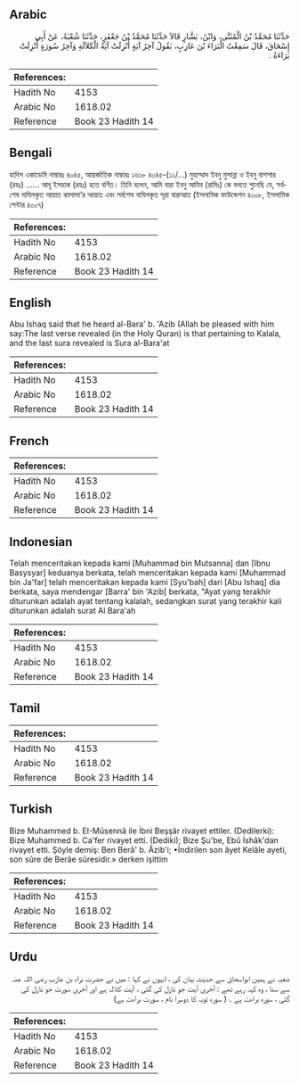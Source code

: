 ## Arabic


<div dir="rtl" lang="ar" style={{fontSize:'larger',backgroundColor:'#f8f9fa',padding:20}}>
حَدَّثَنَا مُحَمَّدُ بْنُ الْمُثَنَّى، وَابْنُ، بَشَّارٍ قَالاَ حَدَّثَنَا مُحَمَّدُ بْنُ جَعْفَرٍ، حَدَّثَنَا شُعْبَةُ، عَنْ أَبِي إِسْحَاقَ، قَالَ سَمِعْتُ الْبَرَاءَ بْنَ عَازِبٍ، يَقُولُ آخِرُ آيَةٍ أُنْزِلَتْ آيَةُ الْكَلاَلَةِ وَآخِرُ سُورَةٍ أُنْزِلَتْ بَرَاءَةُ ‏.‏
</div>
<div style={{backgroundColor:'#f8f9fa',padding:20, marginBottom: 10}}><table> <thead> <tr> <th>References:</th> <th></th> </tr> </thead> <tbody><tr><td>Hadith No</td><td>4153</td></tr><tr><td>Arabic No</td><td>1618.02</td></tr><tr><td>Reference</td><td>Book 23 Hadith 14</td></tr></tbody></table></div>

## Bengali


<div dir="ltr" lang="bn" style={{fontSize:'larger',backgroundColor:'#f8f9fa',padding:20}}>
হাদিস একাডেমি নাম্বারঃ ৪০৪৫, আন্তর্জাতিক নাম্বারঃ ১৬১৮ ৪০৪৫-(১১/...) মুহাম্মাদ ইবনু মুসান্না ও ইবনু বাশশার (রহঃ) ...... আবূ ইসহাক (রহঃ) হতে বর্ণিত। তিনি বলেন, আমি বারা ইবনু আযিব (রামিঃ) কে বলতে শুনেছি যে, সর্বশেষ নাযিলকৃত আয়াত কালালা’র আয়াত এবং সর্বশেষ নাযিলকৃত সূরা বারাআত (ইসলামিক ফাউন্ডেশন ৪০০৮, ইসলামিক সেন্টার ৪০০৭)
</div>
<div style={{backgroundColor:'#f8f9fa',padding:20, marginBottom: 10}}><table> <thead> <tr> <th>References:</th> <th></th> </tr> </thead> <tbody><tr><td>Hadith No</td><td>4153</td></tr><tr><td>Arabic No</td><td>1618.02</td></tr><tr><td>Reference</td><td>Book 23 Hadith 14</td></tr></tbody></table></div>

## English


<div dir="ltr" lang="en" style={{fontSize:'larger',backgroundColor:'#f8f9fa',padding:20}}>
Abu Ishaq said that he heard al-Bara' b. 'Azib (Allah be pleased with him say:The last verse revealed (in the Holy Quran) is that pertaining to Kalala, and the last sura revealed is Sura al-Bara'at
</div>
<div style={{backgroundColor:'#f8f9fa',padding:20, marginBottom: 10}}><table> <thead> <tr> <th>References:</th> <th></th> </tr> </thead> <tbody><tr><td>Hadith No</td><td>4153</td></tr><tr><td>Arabic No</td><td>1618.02</td></tr><tr><td>Reference</td><td>Book 23 Hadith 14</td></tr></tbody></table></div>

## French


<div dir="ltr" lang="fr" style={{fontSize:'larger',backgroundColor:'#f8f9fa',padding:20}}>

</div>
<div style={{backgroundColor:'#f8f9fa',padding:20, marginBottom: 10}}><table> <thead> <tr> <th>References:</th> <th></th> </tr> </thead> <tbody><tr><td>Hadith No</td><td>4153</td></tr><tr><td>Arabic No</td><td>1618.02</td></tr><tr><td>Reference</td><td>Book 23 Hadith 14</td></tr></tbody></table></div>

## Indonesian


<div dir="ltr" lang="id" style={{fontSize:'larger',backgroundColor:'#f8f9fa',padding:20}}>
Telah menceritakan kepada kami [Muhammad bin Mutsanna] dan [Ibnu Basysyar] keduanya berkata, telah menceritakan kepada kami [Muhammad bin Ja'far] telah menceritakan kepada kami [Syu'bah] dari [Abu Ishaq] dia berkata, saya mendengar [Barra' bin 'Azib] berkata, "Ayat yang terakhir diturunkan adalah ayat tentang kalalah, sedangkan surat yang terakhir kali diturunkan adalah surat Al Bara'ah
</div>
<div style={{backgroundColor:'#f8f9fa',padding:20, marginBottom: 10}}><table> <thead> <tr> <th>References:</th> <th></th> </tr> </thead> <tbody><tr><td>Hadith No</td><td>4153</td></tr><tr><td>Arabic No</td><td>1618.02</td></tr><tr><td>Reference</td><td>Book 23 Hadith 14</td></tr></tbody></table></div>

## Tamil


<div dir="ltr" lang="ta" style={{fontSize:'larger',backgroundColor:'#f8f9fa',padding:20}}>

</div>
<div style={{backgroundColor:'#f8f9fa',padding:20, marginBottom: 10}}><table> <thead> <tr> <th>References:</th> <th></th> </tr> </thead> <tbody><tr><td>Hadith No</td><td>4153</td></tr><tr><td>Arabic No</td><td>1618.02</td></tr><tr><td>Reference</td><td>Book 23 Hadith 14</td></tr></tbody></table></div>

## Turkish


<div dir="ltr" lang="tr" style={{fontSize:'larger',backgroundColor:'#f8f9fa',padding:20}}>
Bize Muhammed b. EI-Müsennâ ile İbni Beşşâr rivayet ettiler. (Dedilerki): Bize Muhammed b. Ca'fer rivayet etti. (Dediki); Bize Şu'be, Ebû İshâk'dan rivayet etti. Şöyle demiş: Ben Berâ' b. Âzib'i; •İndirilen son âyet Kelâle ayeti, son sûre de Berâe süresidir.» derken işittim
</div>
<div style={{backgroundColor:'#f8f9fa',padding:20, marginBottom: 10}}><table> <thead> <tr> <th>References:</th> <th></th> </tr> </thead> <tbody><tr><td>Hadith No</td><td>4153</td></tr><tr><td>Arabic No</td><td>1618.02</td></tr><tr><td>Reference</td><td>Book 23 Hadith 14</td></tr></tbody></table></div>

## Urdu


<div dir="rtl" lang="ur" style={{fontSize:'larger',backgroundColor:'#f8f9fa',padding:20}}>
شعبہ نے ہمیں ابواسحاق سے حدیث بیان کی ، انہوں نے کہا : میں نے حضرت براء بن عازب رضی اللہ عنہ سے سنا ، وہ کہہ رہے تھے : آخری آیت جو نازل کی گئی ، آیت کلالہ ہے اور آخری سورت جو نازل کی گئی ، سورہ براءت ہے ۔ ( سورہ توبہ کا دوسرا نام ، سورت براءت ہے)
</div>
<div style={{backgroundColor:'#f8f9fa',padding:20, marginBottom: 10}}><table> <thead> <tr> <th>References:</th> <th></th> </tr> </thead> <tbody><tr><td>Hadith No</td><td>4153</td></tr><tr><td>Arabic No</td><td>1618.02</td></tr><tr><td>Reference</td><td>Book 23 Hadith 14</td></tr></tbody></table></div>